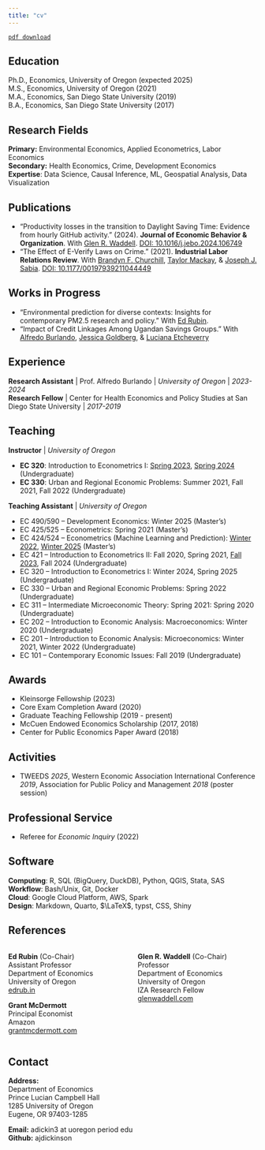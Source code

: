 ```yaml
---
title: "cv"
---
```


[`pdf download `](vita/dickinson-cv.pdf)

## Education

Ph.D., Economics, University of Oregon (expected 2025)  
M.S., Economics, University of Oregon (2021)  
M.A., Economics, San Diego State University (2019)  
B.A., Economics, San Diego State University (2017)  

## Research Fields

__Primary:__ Environmental Economics, Applied Econometrics, Labor Economics  
__Secondary:__ Health Economics, Crime, Development Economics  
__Expertise__: Data Science, Causal Inference, ML, Geospatial Analysis, Data Visualization  

## Publications

- "Productivity losses in the transition to Daylight Saving Time: Evidence from hourly GitHub activity." (2024). **Journal of Economic Behavior & Organization**. With [Glen R. Waddell](https://glenwaddell.com). [DOI: 10.1016/j.jebo.2024.106749](https://doi.org/10.1016/j.jebo.2024.106749)  
- "The Effect of E-Verify Laws on Crime." (2021). **Industrial Labor Relations Review**. With [Brandyn F. Churchill](https://brandynchurchill.com/), [Taylor Mackay](https://tmackay.io/), & [Joseph J. Sabia](https://economics.sdsu.edu/faculty/sabia). [DOI: 10.1177/00197939211044449](https://doi.org/10.1177/00197939211044449)

## Works in Progress

- "Environmental prediction for diverse contexts: Insights for contemporary PM2.5 research and policy." With [Ed Rubin](https://edrub.in).  
- "Impact of Credit Linkages Among Ugandan Savings Groups." With [Alfredo Burlando](https://www.alfredoburlando.com/), [Jessica Goldberg](https://econweb.umd.edu/~goldberg/index.html), & [Luciana Etcheverry](https://blogs.iadb.org/igualdad/en/author/lucianaetcheverry/)

<!-- ## Other Research
- "Have U.S. Gun Buyback Programs Misfired?". D. M. Anderson, T. Ferrazares, & J. Sabia. (2020). **National Bureau of Economic Research**, (No. w28763).
- "Did the War on Terror Ignite an Opioid Epidemic?". R. Cesur, J. Sabia, & W. Bradford, (2019). **National Bureau of Economic Research**, (No. w26264).
- "War! What is it Good For? The Effects of Combat Service on Economic Transitions of Veterans." J. Sabia & W. Skimmyhorn, (2018). **Economic Self-Sufficiency Policy Research Institute**, (No. 20181). -->


## Experience

**Research Assistant** | Prof. Alfredo Burlando | *University of Oregon*  | _2023-2024_  
**Research Fellow** | Center for Health Economics and Policy Studies at San Diego State University | _2017-2019_  

## Teaching

**Instructor** | *University of Oregon*  

- **EC 320**: Introduction to Econometrics I: [Spring 2023](https://github.com/ajdickinson/EC320S23), [Spring 2024](https://github.com/ajdickinson/EC320S24) (Undergraduate)
- **EC 330**: Urban and Regional Economic Problems: Summer 2021, Fall 2021, Fall 2022 (Undergraduate)

**Teaching Assistant** | *University of Oregon*  

- EC 490/590 -- Development Economics: Winter 2025 (Master's)  
- EC 425/525 -- Econometrics: Spring 2021 (Master's)  
- EC 424/524 -- Econometrics (Machine Learning and Prediction): [Winter 2022](https://github.com/edrubin/EC524W22), [Winter 2025](https://github.com/edrubin/EC524W25) (Master's)  
- EC 421 -- Introduction to Econometrics II: Fall 2020, Spring 2021, [Fall 2023](https://github.com/ajdickinson/EC421F23_lab), Fall 2024 (Undergraduate)  
- EC 320 -- Introduction to Econometrics I: Winter 2024, Spring 2025 (Undergraduate)  
- EC 330 -- Urban and Regional Economic Problems: Spring 2022 (Undergraduate)  
- EC 311 -- Intermediate Microeconomic Theory: Spring 2021: Spring 2020 (Undergraduate)  
- EC 202 -- Introduction to Economic Analysis: Macroeconomics: Winter 2020 (Undergraduate)  
- EC 201 -- Introduction to Economic Analysis: Microeconomics: Winter 2021, Winter 2022 (Undergraduate)  
- EC 101 -- Contemporary Economic Issues: Fall 2019 (Undergraduate)  

## Awards
- Kleinsorge Fellowship (2023)
- Core Exam Completion Award (2020)
- Graduate Teaching Fellowship (2019 - present)
- McCuen Endowed Economics Scholarship (2017, 2018)
- Center for Public Economics Paper Award (2018)

## Activities

- TWEEDS _2025_, Western Economic Association International Conference _2019_, Association for Public Policy and Management _2018_ (poster session)
<!-- - Attendee at Eastern Economics Association conference _2018_, Economic Self-Sufficiency Policy Research Institute Workshop _2017_ -->
<!-- - Editor for Undergraduate Research Journal of the College of Arts and Letters _2016_ -->

## Professional Service

- Referee for *Economic Inquiry* (2022)

## Software

__Computing__: R, SQL (BigQuery, DuckDB), Python, QGIS, Stata, SAS  
__Workflow__: Bash/Unix, Git, Docker  
__Cloud__: Google Cloud Platform, AWS, Spark  
__Design__: Markdown, Quarto, $\LaTeX$, typst, CSS, Shiny  

## References

:::: {.columns}

::: {.column width="50%"}

__Ed Rubin__  (Co-Chair)  
Assistant Professor  
Department of Economics  
University of Oregon  
[edrub.in](https://edrub.in)

__Grant McDermott__  
Principal Economist  
Amazon  
[grantmcdermott.com](https://grantmcdermott.com/)

:::

::: {.column width="50%"}
__Glen R. Waddell__  (Co-Chair)  
Professor  
Department of Economics  
University of Oregon  
IZA Research Fellow  
[glenwaddell.com](https://glenwaddell.com)

:::

::::


## Contact
**Address:**  
Department of Economics  
Prince Lucian Campbell Hall  
1285 University of Oregon  
Eugene, OR 97403-1285  

**Email:** adickin3 at uoregon period edu  
**Github:** ajdickinson  